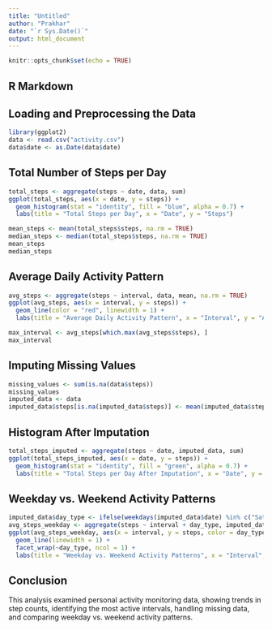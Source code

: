 ---
title: "Untitled"
author: "Prakhar"
date: "`r Sys.Date()`"
output: html_document
---

```{r setup, include=FALSE}
knitr::opts_chunk$set(echo = TRUE)
```

## R Markdown

## Loading and Preprocessing the Data

```{r load-data}
library(ggplot2)
data <- read.csv("activity.csv")
data$date <- as.Date(data$date)
```

## Total Number of Steps per Day

```{r total-steps}
total_steps <- aggregate(steps ~ date, data, sum)
ggplot(total_steps, aes(x = date, y = steps)) + 
  geom_histogram(stat = "identity", fill = "blue", alpha = 0.7) +
  labs(title = "Total Steps per Day", x = "Date", y = "Steps")
```

```{r mean-median}
mean_steps <- mean(total_steps$steps, na.rm = TRUE)
median_steps <- median(total_steps$steps, na.rm = TRUE)
mean_steps
median_steps
```

## Average Daily Activity Pattern

```{r daily-pattern}
avg_steps <- aggregate(steps ~ interval, data, mean, na.rm = TRUE)
ggplot(avg_steps, aes(x = interval, y = steps)) + 
  geom_line(color = "red", linewidth = 1) +
  labs(title = "Average Daily Activity Pattern", x = "Interval", y = "Average Steps")
```

```{r max-interval}
max_interval <- avg_steps[which.max(avg_steps$steps), ]
max_interval
```

## Imputing Missing Values

```{r missing-values}
missing_values <- sum(is.na(data$steps))
missing_values
imputed_data <- data
imputed_data$steps[is.na(imputed_data$steps)] <- mean(imputed_data$steps, na.rm = TRUE)
```

## Histogram After Imputation

```{r histogram-imputed}
total_steps_imputed <- aggregate(steps ~ date, imputed_data, sum)
ggplot(total_steps_imputed, aes(x = date, y = steps)) + 
  geom_histogram(stat = "identity", fill = "green", alpha = 0.7) +
  labs(title = "Total Steps per Day After Imputation", x = "Date", y = "Steps")
```

## Weekday vs. Weekend Activity Patterns

```{r weekday-weekend}
imputed_data$day_type <- ifelse(weekdays(imputed_data$date) %in% c("Saturday", "Sunday"), "Weekend", "Weekday")
avg_steps_weekday <- aggregate(steps ~ interval + day_type, imputed_data, mean)
ggplot(avg_steps_weekday, aes(x = interval, y = steps, color = day_type)) + 
  geom_line(linewidth = 1) +
  facet_wrap(~day_type, ncol = 1) +
  labs(title = "Weekday vs. Weekend Activity Patterns", x = "Interval", y = "Average Steps")
```

## Conclusion

This analysis examined personal activity monitoring data, showing trends in step counts, identifying the most active intervals, handling missing data, and comparing weekday vs. weekend activity patterns.
